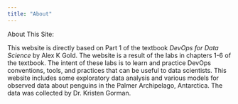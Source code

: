 ```yaml
---
title: "About"
---
```


About This Site:

This website is directly based on Part 1 of the textbook *DevOps for Data Science* by Alex K Gold. The website is a result of the labs in chapters 1-6 of the textbook. The intent of these labs is to learn and practice DevOps conventions, tools, and practices that can be useful to data scientists. This website includes some exploratory data analysis and various models for observed data about penguins in the Palmer Archipelago, Antarctica. The data was collected by Dr. Kristen Gorman.
